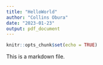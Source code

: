 ```yaml
---
title: "HelloWorld"
author: "Collins Obura"
date: "2023-01-23"
output: pdf_document
---
```


```r
knitr::opts_chunk$set(echo = TRUE)
```

This is a markdown file.
